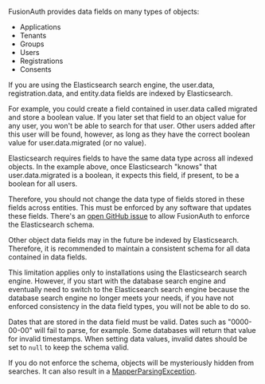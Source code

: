 
FusionAuth provides <InlineField>data</InlineField> fields on many types of objects:

* Applications
* Tenants
* Groups
* Users
* Registrations
* Consents

If you are using the Elasticsearch search engine, the <InlineField>user.data</InlineField>, <InlineField>registration.data</InlineField>, and <InlineField>entity.data</InlineField> fields are indexed by Elasticsearch.

For example, you could create a field contained in <InlineField>user.data</InlineField> called <InlineField>migrated</InlineField> and store a boolean value. If you later set that field to an object value for any user, you won't be able to search for that user. Other users added after this user will be found, however, as long as they have the correct boolean value for <InlineField>user.data.migrated</InlineField> (or no value).

Elasticsearch requires fields to have the same data type across all indexed objects. In the example above, once Elasticsearch "knows" that <InlineField>user.data.migrated</InlineField> is a boolean, it expects this field, if present, to be a boolean for all users.

Therefore, you should not change the data type of fields stored in these fields across entities. This must be enforced by any software that updates these fields. There's an [open GitHub issue](https://github.com/FusionAuth/fusionauth-issues/issues/1149) to allow FusionAuth to enforce the Elasticsearch schema.

Other object <InlineField>data</InlineField> fields may in the future be indexed by Elasticsearch. Therefore, it is recommended to maintain a consistent schema for all data contained in <InlineField>data</InlineField> fields.

This limitation applies only to installations using the Elasticsearch search engine. However, if you start with the database search engine and eventually need to switch to the Elasticsearch search engine because the database search engine no longer meets your needs, if you have not enforced consistency in the <InlineField>data</InlineField> field types, you will not be able to do so.

Dates that are stored in the <InlineField>data</InlineField> field must be valid. Dates such as "0000-00-00" will fail to parse, for example. Some databases will return that value for invalid timestamps. When setting <InlineField>data</InlineField> values, invalid dates should be set to `null` to keep the schema valid.

If you do not enforce the schema, objects will be mysteriously hidden from searches. It can also result in a [MapperParsingException](/docs/operate/troubleshooting/troubleshooting#mapperparsingexception).

